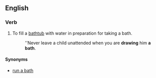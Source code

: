 ==English==

===Verb===
{{head|en|verb|head=[[draw]] a [[bath]]}}

# To fill a [[bathtub]] with water in preparation for taking a bath.
#: ''Never leave a child unattended when you are '''drawing''' him '''a bath'''.

====Synonyms====
* [[run a bath]]